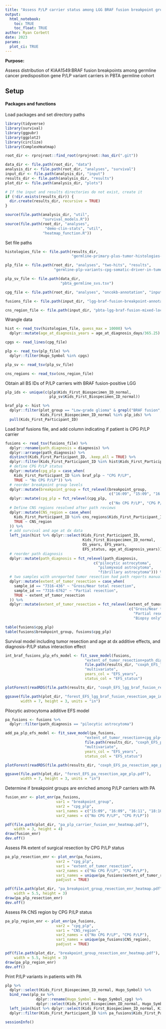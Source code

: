 ```yaml
---
title: "Assess P/LP carrier status among LGG BRAF fusion breakpoint groups"
output: 
  html_notebook:
    toc: TRUE
    toc_float: TRUE
author: Ryan Corbett
date: 2023
params:
  plot_ci: TRUE
---
```


**Purpose:** 

Assess distribution of KIAA1549:BRAF fusion breakpoints among germline cancer predisposition gene P/LP variant carriers in PBTA germline cohort

## Setup

#### Packages and functions

Load packages and set directory paths
```r
library(tidyverse)
library(survival)
library(ggpubr)
library(ggplot2)
library(circlize)
library(ComplexHeatmap)

root_dir <- rprojroot::find_root(rprojroot::has_dir(".git"))

data_dir <- file.path(root_dir, "data")
analysis_dir <- file.path(root_dir, "analyses", "survival")
input_dir <- file.path(analysis_dir, "input")
results_dir <- file.path(analysis_dir, "results")
plot_dir <- file.path(analysis_dir, "plots")

# If the input and results directories do not exist, create it
if (!dir.exists(results_dir)) {
  dir.create(results_dir, recursive = TRUE)
}

source(file.path(analysis_dir, "util",
                 "survival_models.R"))
source(file.path(root_dir, "analyses", 
                  "demo-clin-stats", "util",
                 "heatmap_function.R"))
```

Set file paths

```r
histologies_file <- file.path(results_dir,
                              "germline-primary-plus-tumor-histologies-plot-groups-clin-meta-subtype.tsv")

plp_file <- file.path(root_dir, "analyses", "two-hits", "results", 
                      "germline-plp-variants-cpg-somatic-driver-in-tumor.tsv")

plp_sv_file <- file.path(data_dir,
                         "pbta_germline_svs.tsv")

cpg_file <- file.path(root_dir, "analyses", "oncokb-annotation", "input", "cpg.txt")

fusions_file <- file.path(input_dir, "lgg-braf-fusion-breakpoint-annotation.tsv")

cns_region_file <- file.path(input_dir, "pbta-lgg-braf-fusion-mixed-location.tsv")
```

Wrangle data

```r
hist <- read_tsv(histologies_file, guess_max = 10000) %>%
  dplyr::mutate(age_at_diagnosis_years = age_at_diagnosis_days/365.25)

cpgs <- read_lines(cpg_file)

plp <- read_tsv(plp_file) %>%
  dplyr::filter(Hugo_Symbol %in% cpgs)

plp_sv <- read_tsv(plp_sv_file)

cns_regions <- read_tsv(cns_region_file)
```

Obtain all BS IDs of P/LP carriers with BRAF fusion-positive LGG

```r
plp_ids <- unique(c(plp$Kids_First_Biospecimen_ID_normal,
                    plp_sv$Kids_First_Biospecimen_ID_normal))

braf_plp <- hist %>%
  dplyr::filter(plot_group == "Low-grade glioma" & grepl("BRAF fusion", mol_sub_group),
                Kids_First_Biospecimen_ID_normal %in% plp_ids) %>%
  pull(Kids_First_Participant_ID)
```

Load braf fusions file, and add column indicating if patient is CPG P/LP carrier

```r
fusions <- read_tsv(fusions_file) %>%
  dplyr::rename(path_diagnosis = diagnosis) %>%
  dplyr::arrange(path_diagnosis) %>%
  distinct(Kids_First_Participant_ID, .keep_all = TRUE) %>%
  dplyr::filter(Kids_First_Participant_ID %in% hist$Kids_First_Participant_ID[hist$plot_group == "Low-grade glioma" & grepl("BRAF fusion", hist$mol_sub_group)]) %>%
  # define CPG P/LP status
  dplyr::mutate(cpg_plp = case_when(
    Kids_First_Participant_ID %in% braf_plp ~ "CPG P/LP",
    TRUE ~ "No CPG P/LP")) %>%
  # reorder breakpoint group levels
  dplyr::mutate(breakpoint_group = fct_relevel(breakpoint_group,
                                               c("16:09", "15:09", "16:11", "18:10", "rare"))) %>%
  dplyr::mutate(cpg_plp = fct_relevel(cpg_plp,
                                               c("No CPG P/LP", "CPG P/LP"))) %>%
  # Define CNS regions resolved after path reviews
  dplyr::mutate(CNS_region = case_when(
    Kids_First_Participant_ID %in% cns_regions$Kids_First_Participant_ID ~ cns_regions$CNS_region[match(Kids_First_Participant_ID, cns_regions$Kids_First_Participant_ID)],
    TRUE ~ CNS_region
  )) %>%
  # add survival and age at dx data
  left_join(hist %>% dplyr::select(Kids_First_Participant_ID,
                                   Kids_First_Biospecimen_ID_normal,
                                   OS_years, EFS_years,
                                   EFS_status, age_at_diagnosis_years)) %>%
  # reorder path diagnosis
  dplyr::mutate(path_diagnosis = fct_relevel(path_diagnosis,
                                        c("pilocytic astrocytoma",
                                          "pilomyxoid astrocytoma",
                                          "fibrillary astrocytoma"))) %>%
  # two samples with unreported tumor resection had path reports manually reviewed and confirmed resection levels. add here:
  dplyr::mutate(extent_of_tumor_resection = case_when(
    sample_id == "7316-436" ~ "Gross/Near total resection",
    sample_id == "7316-6762" ~ "Partial resection",
    TRUE ~ extent_of_tumor_resection
  )) %>%
  dplyr::mutate(extent_of_tumor_resection = fct_relevel(extent_of_tumor_resection,
                                                        c("Gross/Near total resection",
                                                          "Partial resection",
                                                          "Biopsy only")))

table(fusions$cpg_plp)
table(fusions$breakpoint_group, fusions$cpg_plp)
```
Survival model including tumor resection and age at dx additive effects, and diagnosis-P/LP status interaction effect 

```r
int_braf_fusions_plp_efs_model <- fit_save_model(fusions,
                                    "extent_of_tumor_resection+path_diagnosis*cpg_plp+age_at_diagnosis_years",
                                    file.path(results_dir, "coxph_EFS_lgg_braf_fusion_resection_age_int_diagnosis_plp.RDS"),
                                    "multivariate",
                                    years_col = "EFS_years",
                                    status_col = "EFS_status")

plotForest(readRDS(file.path(results_dir, "coxph_EFS_lgg_braf_fusion_resection_age_int_diagnosis_plp.RDS")))

ggsave(file.path(plot_dir, "forest_EFS_lgg_braf_fusion_resection_age_int_diagnosis_plp.pdf"),
       width = 7, height = 3, units = "in")
```

Pilocytic astrocytoma additive EFS model

```r
pa_fusions <- fusions %>%
  dplyr::filter(path_diagnosis == "pilocytic astrocytoma")

add_pa_plp_efs_model <- fit_save_model(pa_fusions,
                                    "extent_of_tumor_resection+cpg_plp+age_at_diagnosis_years",
                                    file.path(results_dir, "coxph_EFS_pa_resection_age_plp.RDS"),
                                    "multivariate",
                                    years_col = "EFS_years",
                                    status_col = "EFS_status")

plotForest(readRDS(file.path(results_dir, "coxph_EFS_pa_resection_age_plp.RDS")))

ggsave(file.path(plot_dir, "forest_EFS_pa_resection_age_plp.pdf"),
       width = 7, height = 3, units = "in")
```


Determine if breakpoint groups are enriched among P/LP carriers with PA

```r
fusion_enr <- plot_enr(pa_fusions, 
                       var1 = "breakpoint_group", 
                       var2 = "cpg_plp",
                       var1_names = c("15:09", "16:09", "16:11", "18:10", "rare"), 
                       var2_names = c("No CPG P/LP", "CPG P/LP"))

pdf(file.path(plot_dir, "pa_plp_carrier_fusion_enr_heatmap.pdf"),
    width = 3, height = 4)
draw(fusion_enr)
dev.off()
```

Assess PA extent of surgical resection by CPG P/LP status

```r
pa_plp_resection_enr <- plot_enr(pa_fusions, 
                       var2 = "cpg_plp", 
                       var1 = "extent_of_tumor_resection",
                       var2_names = c("No CPG P/LP", "CPG P/LP"), 
                       var1_names = unique(pa_fusions$extent_of_tumor_resection),
                       padjust = TRUE)

pdf(file.path(plot_dir, "pa_breakpoint_group_resection_enr_heatmap.pdf"),
    width = 5.5, height = 3)
draw(pa_plp_resection_enr)
dev.off()
```

Assess PA CNS region by CPG P/LP status

```r
pa_plp_region_enr <- plot_enr(pa_fusions, 
                       var2 = "cpg_plp", 
                       var1 = "CNS_region",
                       var2_names = c("No CPG P/LP", "CPG P/LP"), 
                       var1_names = unique(pa_fusions$CNS_region),
                       padjust = TRUE)

pdf(file.path(plot_dir, "breakpoint_group_resection_enr_heatmap.pdf"),
    width = 5.5, height = 3)
draw(pa_plp_region_enr)
dev.off()
```

Print P/LP variants in patients with PA

```r
plp %>%
  dplyr::select(Kids_First_Biospecimen_ID_normal, Hugo_Symbol) %>%
  bind_rows(plp_sv %>% 
              dplyr::rename(Hugo_Symbol = Hugo_Symbol_cpg) %>%
              dplyr::select(Kids_First_Biospecimen_ID_normal, Hugo_Symbol)) %>%
  left_join(hist %>% dplyr::select(Kids_First_Biospecimen_ID_normal, Kids_First_Participant_ID, EFS_days, EFS_status)) %>%
  dplyr::filter(Kids_First_Participant_ID %in% pa_fusions$Kids_First_Participant_ID)
```

```r
sessionInfo()
```